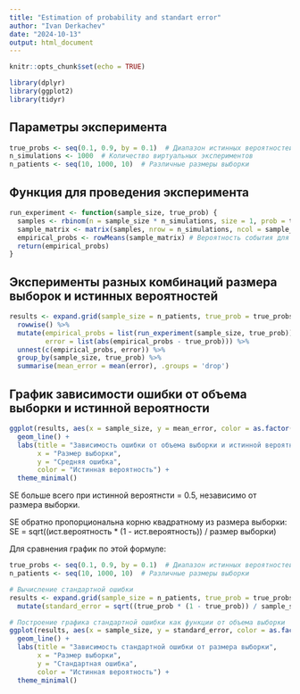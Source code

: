 ```yaml
---
title: "Estimation of probability and standart error"
author: "Ivan Derkachev"
date: "2024-10-13"
output: html_document
---
```


```r
knitr::opts_chunk$set(echo = TRUE)

library(dplyr)
library(ggplot2)
library(tidyr)
```


## Параметры эксперимента
```r
true_probs <- seq(0.1, 0.9, by = 0.1)  # Диапазон истинных вероятностей
n_simulations <- 1000  # Количество виртуальных экспериментов
n_patients <- seq(10, 1000, 10)  # Различные размеры выборки
```

## Функция для проведения эксперимента
```r
run_experiment <- function(sample_size, true_prob) {
  samples <- rbinom(n = sample_size * n_simulations, size = 1, prob = true_prob)
  sample_matrix <- matrix(samples, nrow = n_simulations, ncol = sample_size) # Каждая строка — это один эксперимент
  empirical_probs <- rowMeans(sample_matrix) # Вероятность события для каждого эксперимента
  return(empirical_probs)
}
```

## Эксперименты разных комбинаций размера выборок и истинных вероятностей
```r
results <- expand.grid(sample_size = n_patients, true_prob = true_probs) %>%
  rowwise() %>%
  mutate(empirical_probs = list(run_experiment(sample_size, true_prob)),
         error = list(abs(empirical_probs - true_prob))) %>%
  unnest(c(empirical_probs, error)) %>%
  group_by(sample_size, true_prob) %>%
  summarise(mean_error = mean(error), .groups = 'drop')

```


## График зависимости ошибки от объема выборки и истинной вероятности
```r
ggplot(results, aes(x = sample_size, y = mean_error, color = as.factor(true_prob))) +
  geom_line() +
  labs(title = "Зависимость ошибки от объема выборки и истинной вероятности",
       x = "Размер выборки",
       y = "Средняя ошибка",
       color = "Истинная вероятность") +
  theme_minimal()
```

SE больше всего при истинной вероятнсти = 0.5, независимо от размера выборки.

SE обратно пропорциональна корню квадратному из размера выборки: 
SE = sqrt((ист.вероятность * (1 - ист.вероятность)) / размер выборки)

Для сравнения график по этой формуле:

```r
true_probs <- seq(0.1, 0.9, by = 0.1)  # Диапазон истинных вероятностей
n_patients <- seq(10, 1000, 10)  # Различные размеры выборки

# Вычисление стандартной ошибки
results <- expand.grid(sample_size = n_patients, true_prob = true_probs) %>%
  mutate(standard_error = sqrt((true_prob * (1 - true_prob)) / sample_size))

# Построение графика стандартной ошибки как функции от объема выборки
ggplot(results, aes(x = sample_size, y = standard_error, color = as.factor(true_prob))) +
  geom_line() +
  labs(title = "Зависимость стандартной ошибки от размера выборки",
       x = "Размер выборки",
       y = "Стандартная ошибка",
       color = "Истинная вероятность") +
  theme_minimal()
```

